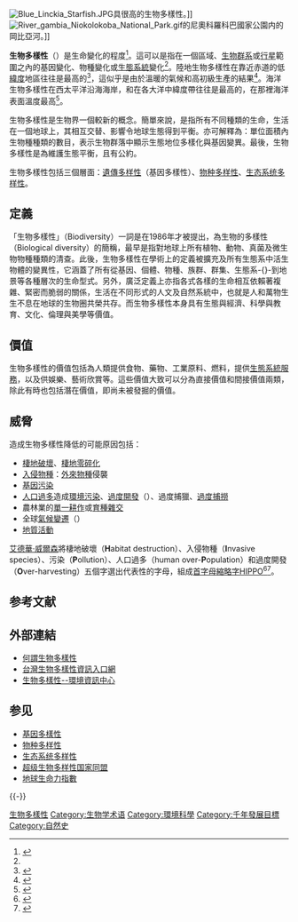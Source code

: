 {{Expand language|1=en|time=2021-03-21T01:48:10+00:00}}
{{NoteTA|G1 = 生态学}}
[[File:Blue_Linckia_Starfish.JPG|thumb]]具很高的生物多樣性。]]
[[Image:River_gambia_Niokolokoba_National_Park.gif|right]]的尼奧科羅科巴國家公園内的岡比亞河。]]

'''生物多樣性'''（{{lang|en|Biodiversity}}）是生命變化的程度<ref name="UN">{{cite web |url = http://www.unep-wcmc.org/what-is-biodiversity_50.html |title = What is biodiversity? |publisher = United Nations Environment Programme, World Conservation Monitoring Centre |access-date = 2014-02-16 |archive-date = 2014-04-29 |archive-url = https://web.archive.org/web/20140429191727/http://www.unep-wcmc.org/what-is-biodiversity_50.html |dead-url = no }}</ref>。這可以是指在一個區域、[[生物群系|生物群系]]或[[行星|行星]]範圍之內的基因變化、物種變化或[[生態系統|生態系統]]變化<ref name=UN />。陸地生物多樣性在靠近赤道的低[[緯度|緯度]]地區往往是最高的<ref>{{cite journal |last=Gaston |first=Kevin J. |title=Global patterns in biodiversity |journal=''[[自然_(期刊)|Nature]]'' |date=2000-05-11 |volume=405 |issue=6783 |pages=220–227 |doi=10.1038/35012228 |pmid=10821282 |language=en }}</ref>，這似乎是由於溫暖的氣候和高初級生產的結果<ref>{{cite journal | last=Field | first=Richard | coauthors=Hawkins, Bradford A.; Cornell, Howard V.; Currie, David J.; Diniz-Filho, J. Alexandre F.; Guégan, Jean-François; Kaufman, Dawn M.; Kerr, Jeremy T.; Mittelbach, Gary G.; Oberdorff, Thierry; O’Brien, Eileen M.; Turner, John R. G.|title=Spatial species-richness gradients across scales: a meta-analysis |journal=''[[Journal_of_Biogeography|Journal of Biogeography]]'' |date=1 January 2009|volume=36|issue=1|pages=132–147 |doi = 10.1111/j.1365-2699.2008.01963.x}}</ref>。海洋生物多樣性在西太平洋沿海海岸，和在各大洋中緯度帶往往是最高的，在那裡海洋表面溫度最高<ref>{{cite journal |last=Tittensor |first=Derek P.|coauthors=Mora, Camilo; Jetz, Walter; Lotze, Heike K.; Ricard, Daniel; Berghe, Edward Vanden; Worm, Boris|title=Global patterns and predictors of marine biodiversity across taxa |journal=Nature |date=28 July 2010 |volume=466|issue=7310|pages=1098–1101 |doi=10.1038/nature09329 |bibcode = 2010Natur.466.1098T |pmid=20668450 }}</ref>。

生物多樣性是生物界一個較新的概念。簡單來說，是指所有不同種類的生命，生活在一個地球上，其相互交替、影響令地球生態得到平衡。亦可解釋為：單位面積內生物種種類的數目，表示生物群落中顯示生態地位多樣化與基因變異。最後，生物多樣性是為維護生態平衡，且有公約。

生物多樣性包括三個層面：[[遺傳多样性|遺傳多样性]]（基因多樣性）、[[物种多样性|物种多样性]]、[[生态系统多样性|生态系统多样性]]。

== 定義 ==
「生物多樣性」（Biodiversity）一詞是在1986年才被提出，為生物的多樣性（Biological diversity）的簡稱，最早是指對地球上所有植物、動物、真菌及微生物物種種類的清查。此後，生物多樣性在學術上的定義被擴充及所有生態系中活生物體的變異性，它涵蓋了所有從基因、個體、物種、族群、群集、生態系-{}-到地景等各種層次的生命型式。另外，廣泛定義上亦指各式各樣的生命相互依賴著複雜、緊密而脆弱的關係，生活在不同形式的人文及自然系統中，也就是人和萬物生生不息在地球的生物圈共榮共存。而生物多樣性本身具有生態與經濟、科學與教育、文化、倫理與美學等價值。

== 價值 ==
生物多樣性的價值包括為人類提供食物、藥物、工業原料、燃料，提供[[生態系統服務|生態系統服務]]，以及供娛樂、藝術欣賞等。這些價值大致可以分為直接價值和間接價值兩類，除此有時也包括潛在價值，即尚未被發掘的價值。

== 威脅 ==
造成生物多樣性降低的可能原因包括：
* [[棲地破壞|棲地破壞]]、[[棲地零碎化|棲地零碎化]]
* [[入侵物種|入侵物種]]：[[外來物種|外來物種]]侵襲
* [[基因污染|基因污染]]
* [[人口過多|人口過多]]造成[[環境污染|環境污染]]、[[過度開發|過度開發]]（{{lang|en|Overexploitation}}）、過度捕獵、[[過度捕撈|過度捕撈]]
* 農林業的[[單一耕作|單一耕作]]或[[育種|育種]][[雜交|雜交]]
* 全球[[氣候變遷|氣候變遷]]（{{lang|en|Effect of climate change on plant biodiversity}}）
* [[地質活動|地質活動]]

[[艾德華·威爾森|艾德華·威爾森]]將棲地破壞（'''H'''abitat destruction）、入侵物種（'''I'''nvasive species）、污染（'''P'''ollution）、人口過多（human over-'''P'''opulation）和過度開發（'''O'''ver-harvesting）五個字選出代表性的字母，組成[[首字母縮略字|首字母縮略字]]HIPPO<ref name="Chen2003">{{cite book|first=Jim |last=Chen|title=The Jurisdynamics of Environmental Protection: Change and the Pragmatic Voice in Environmental Law|chapter-url={{google books |plainurl=y |id=8vCkSM1auwIC|page=197}}|isbn=978-1-58576-071-8|chapter=Across the Apocalypse on Horseback: Imperfect Legal Responses to Biodiversity Loss|page=197|year=2003|publisher=Environmental Law Institute}}</ref><ref>{{cite book|title=Windows on the Wild|chapter-url={{google books |plainurl=y |id=1rzqxEVsMO8C}}|year=2005|publisher=New Africa Books|isbn=978-1-86928-380-3|chapter=Hippo dilemma}}</ref>。

== 参考文献 ==
{{Reflist|30em}}

== 外部連結 ==
* [https://web.archive.org/web/20130316054450/http://np.cpami.gov.tw/chinese/index.php?option=com_content&view=article&id=128&Itemid=149 何謂生物多樣性]
* [http://www.taibif.org.tw/ 台灣生物多樣性資訊入口網] {{Wayback|url=http://www.taibif.org.tw/ |date=20150802060533 }}
* [https://e-info.org.tw/taxonomy/term/44729 生物多樣性--環境資訊中心] {{Wayback|url=https://e-info.org.tw/taxonomy/term/44729 |date=20210424210424 }}

== 参见 ==
{{Portal box|生物学|生态|环境}}
* [[遺傳多样性|基因多樣性]]
* [[物种多样性|物种多样性]]
* [[生态系统多样性|生态系统多样性]]
* [[超级生物多样性国家同盟|超级生物多样性国家同盟]]
*[[地球生命力指數|地球生命力指數]]
{{-}}
{{生物学}}
{{動物園}}
{{自然资源}}
{{森林砍伐與沙漠化}}

{{Authority control}}

[[Category:生物多樣性|]]
[[Category:生物学术语|Category:生物学术语]]
[[Category:環境科學|Category:環境科學]]
[[Category:千年發展目標|Category:千年發展目標]]
[[Category:自然史|Category:自然史]]